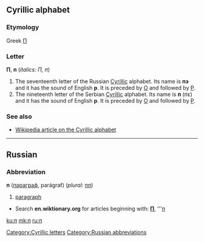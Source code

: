 {{see|Π|Appendix:Variations of ""}}
==Cyrillic alphabet==

===Etymology===
Greek [[Π]]

===Letter===
'''П''', '''п''' (''italics: П, п'')

# The seventeenth letter of the Russian [[Cyrillic]] alphabet. Its name is '''пэ''' {{IPAchar|(pɛ)}} and it has the sound of English '''p'''. It is preceded by [[о|О]] and followed by [[р|Р]].
# The nineteenth letter of the Serbian [[Cyrillic]] alphabet. Its name is '''п''' (пɛ) and it has the sound of English '''p'''. It is preceded by [[о|О]] and followed by [[р|Р]].

===See also===
* [[w:Cyrillic alphabet|Wikipedia article on the Cyrillic alphabet]]

----

==Russian==

===Abbreviation===
'''п''' ([[параграф]], parágraf) (''plural:'' [[пп]])

# [[paragraph]]

* Search '''en.wiktionary.org''' for articles beginning with: '''[http://en.wiktionary.org/w/index.php?title=Special%3AAllpages&from=%D0%9F&namespace=0 П]''', '''[http://en.wiktionary.org/w/index.php?title=Special%3AAllpages&from=%D0%BF&namespace=0 п]

[[Category:Cyrillic letters]]
[[Category:Russian abbreviations]]

[[ku:п]]
[[mk:п]]
[[ru:п]]